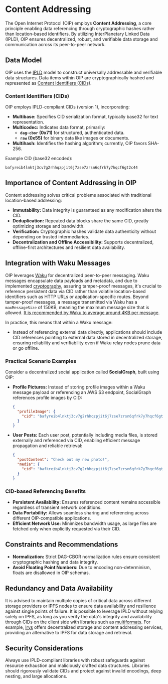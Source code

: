 # Content Addressing

The Open Internet Protocol (OIP) employs **Content Addressing**, a core principle enabling data referencing through cryptographic hashes rather than location-based identifiers. By utilizing InterPlanetary Linked Data (IPLD), OIP ensures decentralized, robust, and verifiable data storage and communication across its peer-to-peer network.

## Data Model

OIP uses the [IPLD](https://ipld.io) model to construct universally addressable and verifiable data structures. Data items within OIP are cryptographically hashed and represented as [Content Identifiers (CIDs)](https://docs.ipfs.tech/concepts/content-addressing/).

### Content Identifiers (CIDs)

OIP employs IPLD-compliant CIDs (version 1), incorporating:

- **Multibase:** Specifies CID serialization format, typically base32 for text representation.
- **Multicodec:** Indicates data format, primarily:
  - **`dag-cbor` (0x71)** for structured, authenticated data.
  - **`raw` (0x55)** for binary data like images or documents.
- **Multihash:** Identifies the hashing algorithm; currently, OIP favors SHA-256.

Example CID (base32 encoded):
```
bafyreib4lnktj3cv7g2rhhqzpjit6j7zse7zrsn6qfrk7y7hqcf6gt2c44
```

## Importance of Content Addressing in OIP

Content addressing solves critical problems associated with traditional location-based addressing:

- **Immutability:** Data integrity is guaranteed as any modification alters the CID.
- **Deduplication:** Repeated data blocks share the same CID, greatly optimizing storage and bandwidth.
- **Verification:** Cryptographic hashes validate data authenticity without depending on trusted intermediaries.
- **Decentralization and Offline Accessibility:** Supports decentralized, offline-first architectures and resilient data availability.

## Integration with Waku Messages

OIP leverages [Waku](https://waku.org) for decentralized peer-to-peer messaging. Waku messages encapsulate data payloads and metadata, and due to implemented [cryptography](/cryptography), assuring tamper-proof messages, it's crucial to reference persistent data via CID rather than volatile location-based identifiers such as HTTP URLs or application-specific routes.
Beyond tamper-proof messages, a message transmitted via Waku has a `maxMessageSize` of 150KB, meaning the maximum message size that is allowed. [It is recommended by Waku to average around 4KB per message](https://github.com/vacp2p/rfc-index/blob/main/waku/standards/core/64/network.md#message-size).

In practice, this means that within a Waku message:

- Instead of referencing external data directly, applications should include CID references pointing to external data stored in decentralized storage, ensuring reliability and verifiability even if Waku relay nodes prune data or go offline.


### Practical Scenario Examples

Consider a decentralized social application called **SocialGraph**, built using OIP:

- **Profile Pictures:** Instead of storing profile images within a Waku message payload or referencing an AWS S3 endpoint, SocialGraph references profile images by CID:

  ```json
  {
    "profileImage": {
      "cid": "bafyreib4lnktj3cv7g2rhhqzpjit6j7zse7zrsn6qfrk7y7hqcf6gt2c44"
    }
  }
  ```

- **User Posts:** Each user post, potentially including media files, is stored externally and referenced via CID, enabling efficient message propagation and reliable retrieval:

  ```json
  {
    "postContent": "Check out my new photo!",
    "media": {
      "cid": "bafkreib4lnktj3cv7g2rhhqzpjit6j7zse7zrsn6qfrk7y7hqcf6gt2c44"
    }
  }
  ```

### CID-based Referencing Benefits

- **Persistent Availability:** Ensures referenced content remains accessible regardless of transient network conditions.
- **Data Portability:** Allows seamless sharing and referencing across different OIP-compatible applications.
- **Efficient Network Use:** Minimizes bandwidth usage, as large files are fetched only when explicitly requested via their CID.

## Constraints and Recommendations

- **Normalization:** Strict DAG-CBOR normalization rules ensure consistent cryptographic hashing and data integrity.
- **Avoid Floating Point Numbers:** Due to encoding non-determinism, floats are disallowed in OIP schemas.

## Redundancy and Data Availability
It is advised to maintain multiple copies of critical data across different storage providers or IPFS nodes to ensure data availability and resilience against single points of failure. It is possible to leverage IPLD without relying solely on IPFS, as long as you verify the data's integrity and availability through CIDs on the client side with libraries such as [multiformats](https://www.npmjs.com/package/multiformats). For example, [Irys](https://docs.irys.xyz/build/d/features/ipfs-cid) offers decentralized storage and content addressing services, providing an alternative to IPFS for data storage and retrieval.

## Security Considerations

Always use IPLD-compliant libraries with robust safeguards against resource exhaustion and maliciously crafted data structures. Libraries should rigorously validate CIDs and protect against invalid encodings, deep nesting, and large allocations.
